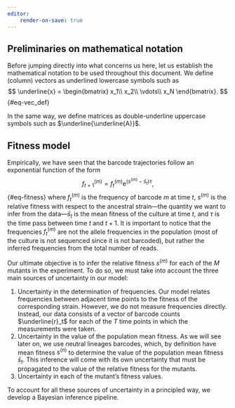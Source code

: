 ```yaml
---
editor:
    render-on-save: true
---
```


## Preliminaries on mathematical notation
Before jumping directly into what concerns us here, let us establish the
mathematical notation to be used throughout this document. We define (column)
vectors as underlined lowercase symbols such as
$$
\underline{x} = \begin{bmatrix}
    x_1\\
    x_2\\
    \vdots\\
    x_N
\end{bmatrix}.
$${#eq-vec_def}

In the same way, we define matrices as double-underline uppercase symbols such
as $\underline{\underline{A}}$.

## Fitness model {#sec-fitness_model}

Empirically, we have seen that the barcode trajectories follow an exponential
function of the form
$$
f_{t+1}^{(m)} = f_{t}^{(m)} \mathrm{e}^{(s^{(m)} - \bar{s}_t)\tau},
$${#eq-fitness}
where $f_{t}^{(m)}$ is the frequency of barcode $m$ at time $t$, $s^{(m)}$ is
the relative fitness with respect to the ancestral strain---the quantity we want
to infer from the data---$\bar{s}_t$ is the mean fitness of the culture at time
$t$, and $\tau$ is the time pass between time $t$ and $t+1$. It is important to
notice that the frequencies $f_{t}^{(m)}$ are not the allele frequencies in the
population (most of the culture is not sequenced since it is not barcoded), but
rather the inferred frequencies from the total number of reads.

Our ultimate objective is to infer the relative fitness $s^{(m)}$ for each of
the $M$ mutants in the experiment. To do so, we must take into account the three
main sources of uncertainty in our model:

1. Uncertainty in the determination of frequencies. Our model relates
frequencies between adjacent time points to the fitness of the corresponding
strain. However, we do not measure frequencies directly. Instead, our data
consists of a vector of barcode counts $\underline{r}_t$ for each of the $T$
time points in which the measurements were taken.
2. Uncertainty in the value of the population mean fitness. As we will see later
on, we use neutral lineages barcodes, which, by definition have mean fitness
$s^{(n)}$ to determine the value of the population mean fitness $\bar{s}_t$.
This inference will come with its own uncertainty that must be propagated to the
value of the relative fitness for the mutants.
3. Uncertainty in each of the mutant's fitness values. 

To account for all these sources of uncertainty in a principled way, we develop
a Bayesian inference pipeline.